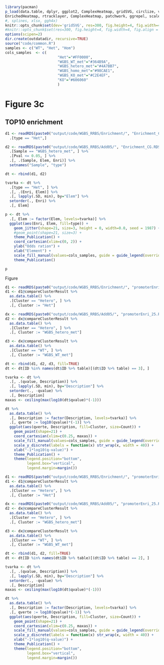 ```r
library(pacman)
p_load(data.table, dplyr, ggplot2, ComplexHeatmap, gridSVG, circlize, viridis, RColorBrewer, GenomicRanges, #ggpubr,
EnrichedHeatmap, rtracklayer, ComplexHeatmap, patchwork, ggrepel, scales, stringr, foreach)
#, splines, xlsx, ggh4x) 
knitr::opts_chunk$set(dev='gridSVG', res=300, fig.height=4, fig.width=4, fig.align = "center")
#knitr::opts_chunk$set(res=300, fig.height=4, fig.width=4, fig.align = "center")
options(scipen=2)
dir.create(outdatadir, recursive=TRUE)
source("code/common.R")
samples <- c("WT", "Het", "Hom")
cols_samples  <- c( 
                        "Het"="#FF0000", 
                        "WGBS_WT_met"="#364B9A",
                        "WGBS_hetero_met"="#4A7BB7",
                        "WGBS_homo_met"="#98CAE1",
                        "WGBS_KO_met"="#C2E4EF",                       
                        "KO"="#606060"
                        )
```

# Figure 3c {.tabset}

## TOP10 enrichment  


```r
d1 <- readRDS(paste0("output/code/WGBS_RRBS/Enrichment/", "Enrichment_CG.RDS")) %>% 
  .[type == "Het",]

d2 <- readRDS(paste0("output/code/WGBS_RRBS/Add05/", "Enrichment_CG.RDS")) %>% 
  .[Sample == "WGBS_hetero_met", ] %>% 
  .[Pval <= 0.05, ] %>%
  .[, .(Sample, Elem, Enri)] %>% 
  setnames("Sample", "type")

dt <- rbind(d1, d2)

tvarka <- dt %>% 
  .[type == "Het", ] %>%
  .[, .(Enri, Elem)] %>%  
  .[, lapply(.SD, min), by="Elem"] %>% 
  setorder(., Enri) %>% 
  .[, Elem]

p <- dt %>% 
  .[, Elem := factor(Elem, levels=tvarka)] %>%
  ggplot(aes(Enri, Elem, fill=type)) +
    geom_jitter(shape=21, size=3, height = 0, width=0.0, seed = 1987) +
    #geom_point(shape=21, size=3) +
    theme_Publication() +
    coord_cartesian(xlim=c(0, 2)) +
    ylab("Odds ration") +
    xlab("Element") +
    scale_fill_manual(values=cols_samples, guide = guide_legend(override.aes = list(size = 5) ))  +
    theme_Publication()

p 
```

Figure


```r
d1 <- readRDS(paste0("output/code/WGBS_RRBS/Enrichment/", "promoterEnri.RDS")) 
d1 <- d1@compareClusterResult %>%
  as.data.table() %>%
  .[Cluster == "Hetero", ] %>%
  .[, Cluster := "Het"]

dx <- readRDS(paste0("output/code/WGBS_RRBS/Add05/", "promoterEnri_25.RDS")) 
d2 <- dx@compareClusterResult %>%
  as.data.table() %>%
  .[Cluster == "Hetero", ] %>% 
  .[, Cluster := "WGBS_hetero_met"]

d3 <- dx@compareClusterResult %>%
  as.data.table() %>%
  .[Cluster == "WT", ] %>% 
  .[, Cluster := "WGBS_WT_met"]

dt <- rbind(d1, d2, d3, fill=TRUE)
dt <- dt[ID %in% names(dt$ID %>% table)[(dt$ID %>% table) == 3], ]

tvarka <- dt %>% 
  .[, .(qvalue, Description)] %>%  
  .[, lapply(.SD, min), by="Description"] %>% 
  setorder(., -qvalue) %>% 
  .[, Description]
maxas <- ceiling(max(log10(dt$qvalue)*(-1)))

dt %>% 
  as.data.table() %>% 
  .[, Description := factor(Description, levels=tvarka)] %>% 
  .[, qverte := log10(qvalue)*(-1)] %>% 
  ggplot(aes(qverte, Description, fill=Cluster, size=Count)) +
    geom_point(shape=21) +
    coord_cartesian(xlim=c(0.25, maxas)) +
    scale_fill_manual(values=cols_samples, guide = guide_legend(override.aes = list(size = 5) ) ) +
    scale_y_discrete(labels = function(x) str_wrap(x, width = 40)) +
    xlab("-1*log10(q-value)") +
    theme_Publication() + 
    theme(legend.position="bottom", 
          legend.box="vertical", 
          legend.margin=margin())
```



```r
d1 <- readRDS(paste0("output/code/WGBS_RRBS/Enrichment/", "promoterEnri.RDS")) 
d1 <- d1@compareClusterResult %>%
  as.data.table() %>%
  .[Cluster == "Hetero", ] %>%
  .[, Cluster := "Het"]

dx <- readRDS(paste0("output/code/WGBS_RRBS/Add05/", "promoterEnri_25.RDS")) 
d2 <- dx@compareClusterResult %>%
  as.data.table() %>%
  .[Cluster == "Hetero", ] %>% 
  .[, Cluster := "WGBS_hetero_met"]

d3 <- dx@compareClusterResult %>%
  as.data.table() %>%
  .[Cluster == "WT", ] %>% 
  .[, Cluster := "WGBS_WT_met"]

dt <- rbind(d1, d2, fill=TRUE)
dt <- dt[ID %in% names(dt$ID %>% table)[(dt$ID %>% table) == 2], ]

tvarka <- dt %>% 
  .[, .(qvalue, Description)] %>%  
  .[, lapply(.SD, min), by="Description"] %>% 
  setorder(., -qvalue) %>% 
  .[, Description]
maxas <- ceiling(max(log10(dt$qvalue)*(-1)))

dt %>% 
  as.data.table() %>% 
  .[, Description := factor(Description, levels=tvarka)] %>% 
  .[, qverte := log10(qvalue)*(-1)] %>% 
  ggplot(aes(qverte, Description, fill=Cluster, size=Count)) +
    geom_point(shape=21) +
    coord_cartesian(xlim=c(0.25, maxas)) +
    scale_fill_manual(values=cols_samples, guide = guide_legend(override.aes = list(size = 5) ) ) +
    scale_y_discrete(labels = function(x) str_wrap(x, width = 40)) +
    xlab("-1*log10(q-value)") +
    theme_Publication() + 
    theme(legend.position="bottom", 
          legend.box="vertical", 
          legend.margin=margin())
```

